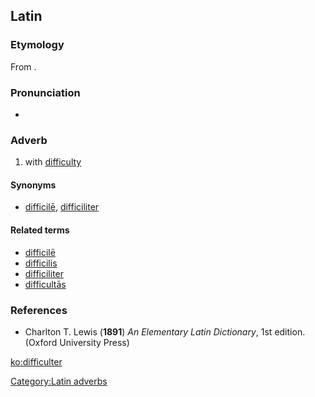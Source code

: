 ==Latin==

===Etymology===
From {{term|difficilis||difficult, troublesome|lang=la}}.

===Pronunciation===
* {{a|Classical}} {{IPA|/dif.fiˈkul.ter/|lang=la}}

===Adverb===
{{la-adv|difficul||ter}}

# with [[difficulty]]

====Synonyms====
* {{sense|with difficulty}} [[difficile#Latin|difficilē]], [[difficiliter]]

====Related terms====
* [[difficile#Latin|difficilē]]
* [[difficilis]]
* [[difficiliter]]
* [[difficultas|difficultās]]

===References===
* Charlton T. Lewis ('''1891''') ''An Elementary Latin Dictionary'', 1st edition. (Oxford University Press)

[[Category:Latin adverbs]]

[[ko:difficulter]]